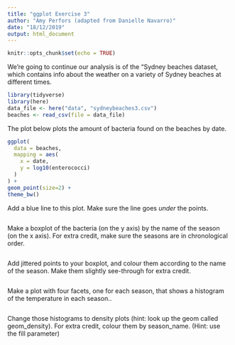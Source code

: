 ```yaml
---
title: "ggplot Exercise 3"
author: "Amy Perfors (adapted from Danielle Navarro)"
date: "18/12/2019"
output: html_document
---
```


```r
knitr::opts_chunk$set(echo = TRUE)
```

We're going to continue our analysis is of the "Sydney beaches dataset, which contains info about the weather on a variety of Sydney beaches at different times.

```r
library(tidyverse)
library(here)
data_file <- here("data", "sydneybeaches3.csv")
beaches <- read_csv(file = data_file)
```

The plot below plots the amount of bacteria found on the beaches by date.

```r
ggplot(
  data = beaches,
  mapping = aes(
    x = date,
    y = log10(enterococci)
  ) 
) + 
geom_point(size=2) +
theme_bw()
```

Add a blue line to this plot. Make sure the line goes *under* the points.

```r

```

Make a boxplot of the bacteria (on the y axis) by the name of the season (on the x axis). For extra credit, make sure the seasons are in chronological order.

```r

```

Add jittered points to your boxplot, and colour them according to the name of the season. Make them slightly see-through for extra credit.

```r

```

Make a plot with four facets, one for each season, that shows a histogram of the temperature in each season.. 

```r

```

Change those histograms to density plots (hint: look up the geom called geom_density). For extra credit, colour them by season_name. (Hint: use the fill parameter)

```r

```
